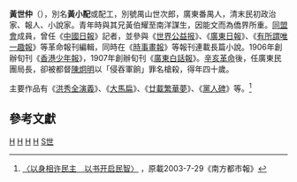 '''黃世仲'''（{{bd|1872年||1913年||catIdx=h}}），別名'''黃小配'''或配工，別號禺山世次郎，廣東番禺人，清末民初政治家、報人、小說家。青年時與其兄黃伯耀至南洋謀生，因能文而為僑界所重。[[中國同盟會|同盟會]]成員，曾任《[[中國日報_(香港)|中國日報]]》記者，並參與《[[世界公益报|世界公益报]]》、《[[廣東日報|廣東日報]]》、《[[有所謂唯一趣報|有所謂唯一趣報]]》等革命報刊編輯，同時在《[[時事畫報|時事畫報]]》等報刊連載長篇小說。1906年創辦旬刊《[[香港少年報|香港少年報]]》，1907年創辦旬刊《[[廣東白話報|廣東白話報]]》。[[辛亥革命|辛亥革命]]後，任廣東民團局長，卻被都督[[陳炯明|陳炯明]]以「侵吞軍餉」罪名槍殺，得年四十歲。

主要作品有《[[洪秀全演義|洪秀全演義]]》、《[[大馬扁|大馬扁]]》、《[[廿載繁華夢|廿載繁華夢]]》、《[[黨人碑|黨人碑]]》等。<ref>[http://www.gzlib.gov.cn/shequ_info/ndgz/NDGZDetail.do?id=320217 〈以身相许民主　以书开启民智〉] {{Wayback|url=http://www.gzlib.gov.cn/shequ_info/ndgz/NDGZDetail.do?id=320217 |date=20110522021239 }}，原載2003-7-29《南方都市報》</ref>

{{維基文庫作者|黃世仲}}

==參考文獻==
<references />

[[Category:中国革命家|H]]
[[Category:中国小說家|H]]
[[Category:中国记者|H]]
[[Category:广州人|H]]
[[Category:黃姓|S世]]